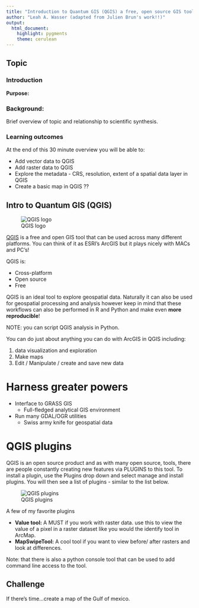 ```yaml
---
title: "Introduction to Quantum GIS (QGIS) a free, open source GIS tool"
author: "Leah A. Wasser (adapted from Julien Brun's work!!)"
output: 
  html_document: 
    highlight: pygments
    theme: cerulean
---
```


## Topic

### Introduction
**Purpose:**


### Background:
Brief overview of topic and relationship to scientific synthesis.


### Learning outcomes

At the end of this 30 minute overview you will be able to:

* Add vector data to QGIS
* Add raster data to QGIS
* Explore the metadata - CRS, resolution, extent of a spatial data layer in QGIS
* Create a basic map in QGIS ??


## Intro to Quantum GIS (QGIS)

![QGIS logo](images/QGIS-logo.png)

[QGIS](http://www.qgis.org/en/site/) is a free and open GIS tool that can be used
across many different platforms. You can think of it as ESRI's ArcGIS but it plays
nicely with MACs and PC's!

QGIS is:

* Cross-platform
* Open source
* Free

QGIS is an ideal tool to explore  geospatial data. Naturally it can also be used
for geospatial processing and analysis however keep in mind that these workflows
can also be performed in R and Python and make even **more reproducible**!

NOTE: you can script QGIS analysis in Python.

You can do just about anything you can do with ArcGIS in QGIS including:

1. data visualization and exploration
1. Make maps
1. Edit / Manipulate / create and save new data

# Harness greater powers

* Interface to GRASS GIS
    - Full-fledged analytical GIS environment
* Run many GDAL/OGR utilities
    - Swiss army knife for geospatial data

# QGIS plugins

QGIS is an open source product and as with many open source, tools, there are
people constantly creating new features via PLUGINS to this tool. To install a
plugin, use the Plugins drop down and select manage and install plugins. You will
then see a list of plugins - similar to the list below.

![QGIS plugins](http://underdark.files.wordpress.com/2014/04/installpluginbuilder.png)

A few of my favorite plugins

* **Value tool:** A MUST if you work with raster data. use this to view the value of a pixel in a raster dataset like you would the identify tool in ArcMap.
* **MapSwipeTool:** A cool tool if you want to view before/ after rasters and look at differences.

Note: that there is also a python console tool that can be used to add command
line access to the tool.

## Challenge

If there's time...create a map of the Gulf of mexico.
